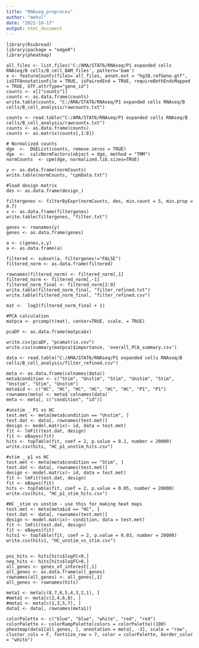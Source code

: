 ---
title: "RNAseq_preproces"
author: "mehul"
date: "2022-10-17"
output: html_document
---

```{load packages}
library(Rsubread)
library(package = "edgeR")
library(pheatmap)
```


```{load BAM files}
all_files <- list.files('C:/AMA/STAT6/RNAseq/P1 expanded cells RNAseq/B cells/B_cell_BAM_files', pattern='bam')
x <- featureCounts(files= all_files, annot.ext = "hg38.refGene.gtf", isGTFAnnotationFile = TRUE, isPairedEnd = TRUE, requireBothEndsMapped = TRUE, GTF.attrType="gene_id")
counts <- x[["counts"]]
counts <- as.data.frame(counts)
write.table(counts, "C:/AMA/STAT6/RNAseq/P1 expanded cells RNAseq/B cells/B_cell_analysis/rawcounts.txt")

```


```{Start from counts}
counts <- read.table("C:/AMA/STAT6/RNAseq/P1 expanded cells RNAseq/B cells/B_cell_analysis/rawcounts.txt")
counts <- as.data.frame(counts)
counts <- as.matrix(counts[,1:8])

# Normalized counts
dge  <-  DGEList(counts, remove.zeros = TRUE)
dge  <-  calcNormFactors(object = dge, method = "TMM")
normCounts  <- cpm(dge, normalized.lib.sizes=TRUE)

y <- as.data.frame(normCounts)
write.table(normCounts, "cpmData.txt")

#load design matrix
des <- as.data.frame(design_)

filtergenes <- filterByExpr(normCounts, des, min.count = 5, min.prop = 0.7)
x <- as.data.frame(filtergenes)
write.table(filtergenes, "filter.txt")

genes <- rownames(y)
genes <- as.data.frame(genes)

a <- c(genes,x,y)
a <- as.data.frame(a)

filtered <- subset(a, filtergenes!="FALSE")
filtered_norm <- as.data.frame(filtered) 

rownames(filtered_norm) <- filtered_norm[,1]
filtered_norm <- filtered_norm[,-1]
filtered_norm_final <- filtered_norm[2:9]
write.table(filtered_norm_final, "filter_refined.txt")
write.table(filtered_norm_final, "filter_refined.csv")

mat <-  log2(filtered_norm_final + 1)

#PCA calculation
matpca <- prcomp(t(mat), center=TRUE, scale. = TRUE)

pcaDF <- as.data.frame(matpca$x)

write.csv(pcaDF, "pcamatrix.csv")
write.csv(summary(matpca)$importance, 'overall_PCA_summary.csv')

```


```{Limma}
data <- read.table("C:/AMA/STAT6/RNAseq/P1 expanded cells RNAseq/B cells/B_cell_analysis/filter_refined.csv")

meta <- as.data.frame(colnames(data))
meta$condition <- c("Stim", "Unstim", "Stim", "Unstim", "Stim", "Unstim", "Stim", "Unstim")
meta$id <- c("HC", "HC", "HC", "HC", "HC", "HC", "P1", "P1")
rownames(meta) <- meta$`colnames(data)`
meta <- meta[, c("condition", "id")]

#unstim _ P1 vs HC
test.met <- meta[meta$condition == "Unstim", ]
test.dat <- data[, rownames(test.met)]
design <- model.matrix(~ id, data = test.met)
fit <- lmFit(test.dat, design)
fit <- eBayes(fit)
hits <- topTable(fit, coef = 2, p.value = 0.1, number = 20000)
write.csv(hits, "HC_p1_unstim_hits.csv")

#stim _ p1 vs HC
test.met <- meta[meta$condition == "Stim", ]
test.dat <- data[, rownames(test.met)]
design <- model.matrix(~ id, data = test.met)
fit <- lmFit(test.dat, design)
fit <- eBayes(fit)
hits <- topTable(fit, coef = 2, p.value = 0.05, number = 20000)
write.csv(hits, "HC_p1_stim_hits.csv")

#HC _stim vs unstim - use this for making heat maps
test.met <- meta[meta$id == "HC", ]
test.dat <- data[, rownames(test.met)]
design <- model.matrix(~ condition, data = test.met)
fit <- lmFit(test.dat, design)
fit <- eBayes(fit)
hits1 <- topTable(fit, coef = 2, p.value = 0.03, number = 20000)
write.csv(hits1, "HC_unstim_vs_stim.csv")


pos_hits <- hits[hits$logFC<0,]
neg_hits <- hits[hits$logFC>0,]
all_genes <- genes_of_interest[,1]
all_genes <- as.data.frame(all_genes)
rownames(all_genes) <- all_genes[,1]
all_genes <- rownames(hits)

meta1 <- meta[c(8,7,6,5,4,3,2,1), ]
#meta1 <- meta[c(2,4,6,8), ]
#meta1 <- meta[c(1,3,5,7), ]
data1 <- data[, rownames(meta1)]

colorPalette <- c("blue", "blue", "white", "red", "red")
colorPalette <- colorRampPalette(colors = colorPalette)(100)
pheatmap(data1[all_genes, ], annotation = meta[, -3], scale = "row", cluster_cols = F, fontsize_row = 7, color = colorPalette, border_color = "white")


```
